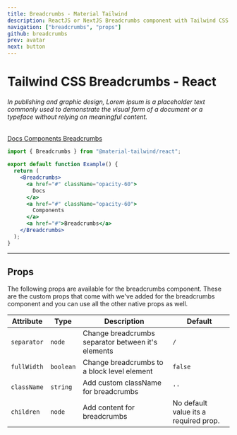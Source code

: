 ```yaml
---
title: Breadcrumbs - Material Tailwind
description: ReactJS or NextJS Breadcrumbs component with Tailwind CSS.
navigation: ["breadcrumbs", "props"]
github: breadcrumbs
prev: avatar
next: button
---
```


# Tailwind CSS Breadcrumbs - React

###### In publishing and graphic design, Lorem ipsum is a placeholder text commonly used to demonstrate the visual form of a document or a typeface without relying on meaningful content.

<ComponentCard id="breadcrumbs">
  <Breadcrumbs>
    <a href="#" className="opacity-60">
      <span>Docs</span>
    </a>
    <a href="#" className="opacity-60">
      <span>Components</span>
    </a>
    <a href="#">Breadcrumbs</a>
  </Breadcrumbs>
</ComponentCard>

```jsx showLineNumbers {1, 5-13}
import { Breadcrumbs } from "@material-tailwind/react";

export default function Example() {
  return (
    <Breadcrumbs>
      <a href="#" className="opacity-60">
        Docs
      </a>
      <a href="#" className="opacity-60">
        Components
      </a>
      <a href="#">Breadcrumbs</a>
    </Breadcrumbs>
  );
}
```

---

## Props

<span id="props" className="scroll-mt-48" />
The following props are available for the breadcrumbs component. These are the custom
props that come with we've added for the breadcrumbs component and you can use all
the other native props as well.

| Attribute   | Type                       | Description                                        | Default                               |
| ----------- | -------------------------- | -------------------------------------------------- | ------------------------------------- |
| `separator` | <Code small>node</Code>    | Change breadcrumbs separator between it's elements | <Code small>/</Code>                  |
| `fullWidth` | <Code small>boolean</Code> | Change breadcrumbs to a block level element        | <Code small>false</Code>              |
| `className` | <Code small>string</Code>  | Add custom className for breadcrumbs               | `''`                                  |
| `children`  | <Code small>node</Code>    | Add content for breadcrumbs                        | No default value its a required prop. |
